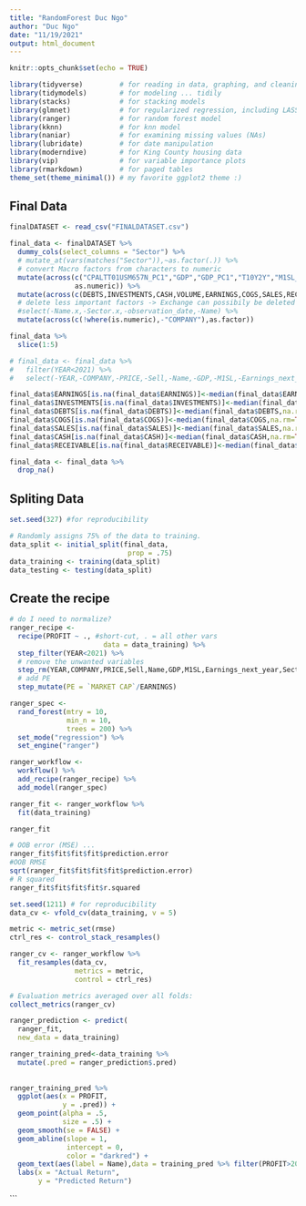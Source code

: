 ```yaml
---
title: "RandomForest Duc Ngo"
author: "Duc Ngo"
date: "11/19/2021"
output: html_document
---
```


```r
knitr::opts_chunk$set(echo = TRUE)
```

```r
library(tidyverse)         # for reading in data, graphing, and cleaning
library(tidymodels)        # for modeling ... tidily
library(stacks)            # for stacking models
library(glmnet)            # for regularized regression, including LASSO
library(ranger)            # for random forest model
library(kknn)              # for knn model
library(naniar)            # for examining missing values (NAs)
library(lubridate)         # for date manipulation
library(moderndive)        # for King County housing data
library(vip)               # for variable importance plots
library(rmarkdown)         # for paged tables
theme_set(theme_minimal()) # my favorite ggplot2 theme :)
```

## Final Data 

```r
finalDATASET <- read_csv("FINALDATASET.csv")

final_data <- finalDATASET %>% 
  dummy_cols(select_columns = "Sector") %>% 
  # mutate_at(vars(matches("Sector")),~as.factor(.)) %>% 
  # convert Macro factors from characters to numeric
  mutate(across(c("CPALTT01USM657N_PC1","GDP","GDP_PC1","T10Y2Y","M1SL_PC1","M1SL"),
                as.numeric)) %>% 
  mutate(across(c(DEBTS,INVESTMENTS,CASH,VOLUME,EARNINGS,COGS,SALES,RECEIVABLE,INVENTORY),~replace(.,.==0,NA))) %>% 
  # delete less important factors -> Exchange can possibily be deleted
  #select(-Name.x,-Sector.x,-observation_date,-Name) %>% 
  mutate(across(c(!where(is.numeric),-"COMPANY"),as.factor)) 
```

```r
final_data %>% 
  slice(1:5)

# final_data <- final_data %>% 
#   filter(YEAR<2021) %>% 
#   select(-YEAR,-COMPANY,-PRICE,-Sell,-Name,-GDP,-M1SL,-Earnings_next_year) 
```

```r
final_data$EARNINGS[is.na(final_data$EARNINGS)]<-median(final_data$EARNINGS,na.rm=TRUE)
final_data$INVESTMENTS[is.na(final_data$INVESTMENTS)]<-median(final_data$INVESTMENTS,na.rm=TRUE)
final_data$DEBTS[is.na(final_data$DEBTS)]<-median(final_data$DEBTS,na.rm=TRUE)
final_data$COGS[is.na(final_data$COGS)]<-median(final_data$COGS,na.rm=TRUE)
final_data$SALES[is.na(final_data$SALES)]<-median(final_data$SALES,na.rm=TRUE)
final_data$CASH[is.na(final_data$CASH)]<-median(final_data$CASH,na.rm=TRUE)
final_data$RECEIVABLE[is.na(final_data$RECEIVABLE)]<-median(final_data$RECEIVABLE,na.rm=TRUE)
```

```r
final_data <- final_data %>% 
  drop_na()
```


## Spliting Data 
```r
set.seed(327) #for reproducibility

# Randomly assigns 75% of the data to training.
data_split <- initial_split(final_data, 
                             prop = .75)
data_training <- training(data_split)
data_testing <- testing(data_split)
```

## Create the recipe 

```r
# do I need to normalize? 
ranger_recipe <-
  recipe(PROFIT ~ ., #short-cut, . = all other vars
                       data = data_training) %>%
  step_filter(YEAR<2021) %>% 
  # remove the unwanted variables
  step_rm(YEAR,COMPANY,PRICE,Sell,Name,GDP,M1SL,Earnings_next_year,Sector) %>% 
  # add PE 
  step_mutate(PE = `MARKET CAP`/EARNINGS)
```

```r
ranger_spec <- 
  rand_forest(mtry = 10, 
              min_n = 10, 
              trees = 200) %>% 
  set_mode("regression") %>% 
  set_engine("ranger")
```

```r
ranger_workflow <- 
  workflow() %>% 
  add_recipe(ranger_recipe) %>% 
  add_model(ranger_spec)
```

```r
ranger_fit <- ranger_workflow %>% 
  fit(data_training)

ranger_fit
```

```r
# OOB error (MSE) ... 
ranger_fit$fit$fit$fit$prediction.error
#OOB RMSE
sqrt(ranger_fit$fit$fit$fit$prediction.error)
# R squared
ranger_fit$fit$fit$fit$r.squared
```

```r
set.seed(1211) # for reproducibility
data_cv <- vfold_cv(data_training, v = 5)

metric <- metric_set(rmse)
ctrl_res <- control_stack_resamples()

ranger_cv <- ranger_workflow %>% 
  fit_resamples(data_cv, 
                metrics = metric,
                control = ctrl_res)

# Evaluation metrics averaged over all folds:
collect_metrics(ranger_cv)
```

```r
ranger_prediction <- predict(
  ranger_fit,
  new_data = data_training)

ranger_training_pred<-data_training %>% 
  mutate(.pred = ranger_prediction$.pred)
  
  
ranger_training_pred %>%
  ggplot(aes(x = PROFIT,
             y = .pred)) +
  geom_point(alpha = .5,
             size = .5) +
  geom_smooth(se = FALSE) +
  geom_abline(slope = 1,
              intercept = 0,
              color = "darkred") +
  geom_text(aes(label = Name),data = training_pred %>% filter(PROFIT>200) )+
  labs(x = "Actual Return",
       y = "Predicted Return")

```
```

